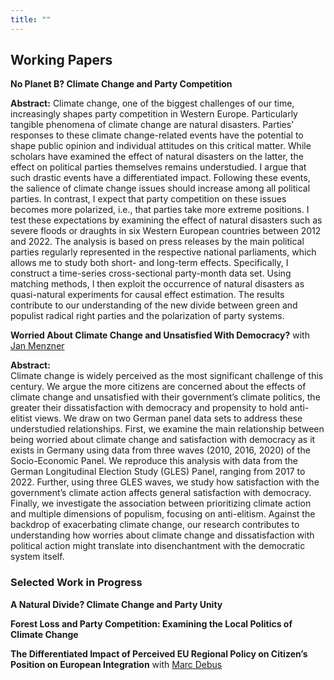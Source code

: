 ```yaml
---
title: ""
---
```


## Working Papers

::: {.callout-note icon="false" appearance="simple"}
**No Planet B? Climate Change and Party Competition**
:::

**Abstract:** Climate change, one of the biggest challenges of our time, increasingly shapes party competition in Western Europe. Particularly tangible phenomena of climate change are natural disasters. Parties' responses to these climate change-related events have the potential to shape public opinion and individual attitudes on this critical matter. While scholars have examined the effect of natural disasters on the latter, the effect on political parties themselves remains understudied. I argue that such drastic events have a differentiated impact. Following these events, the salience of climate change issues should increase among all political parties. In contrast, I expect that party competition on these issues becomes more polarized, i.e., that parties take more extreme positions. I test these expectations by examining the effect of natural disasters such as severe floods or draughts in six Western European countries between 2012 and 2022. The analysis is based on press releases by the main political parties regularly represented in the respective national parliaments, which allows me to study both short- and long-term effects. Specifically, I construct a time-series cross-sectional party-month data set. Using matching methods, I then exploit the occurrence of natural disasters as quasi-natural experiments for causal effect estimation. The results contribute to our understanding of the new divide between green and populist radical right parties and the polarization of party systems.

::: {.callout-note icon="false" appearance="simple"}
**Worried About Climate Change and Unsatisfied With Democracy?** with [Jan Menzner](https://janmenzner.org/home/)
:::

**Abstract:**\
Climate change is widely perceived as the most significant challenge of this century. We argue the more citizens are concerned about the effects of climate change and unsatisfied with their government's climate politics, the greater their dissatisfaction with democracy and propensity to hold anti-elitist views. We draw on two German panel data sets to address these understudied relationships. First, we examine the main relationship between being worried about climate change and satisfaction with democracy as it exists in Germany using data from three waves (2010, 2016, 2020) of the Socio-Economic Panel. We reproduce this analysis with data from the German Longitudinal Election Study (GLES) Panel, ranging from 2017 to 2022. Further, using three GLES waves, we study how satisfaction with the government's climate action affects general satisfaction with democracy. Finally, we investigate the association between prioritizing climate action and multiple dimensions of populism, focusing on anti-elitism. Against the backdrop of exacerbating climate change, our research contributes to understanding how worries about climate change and dissatisfaction with political action might translate into disenchantment with the democratic system itself.

### Selected Work in Progress

::: {.callout-note icon="false" appearance="simple"}
**A Natural Divide? Climate Change and Party Unity**
:::

::: {.callout-note icon="false" appearance="simple"}
**Forest Loss and Party Competition: Examining the Local Politics of Climate Change**
:::

::: {.callout-note icon="false" appearance="simple"}
**The Differentiated Impact of Perceived EU Regional Policy on Citizen's Position on European Integration** with [Marc Debus](https://www.sowi.uni-mannheim.de/debus/team/lehrstuhlinhaber/)
:::
